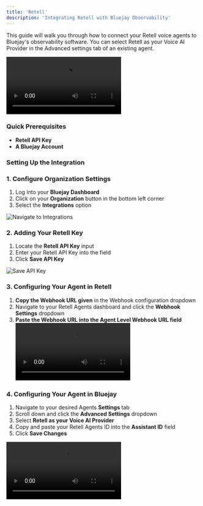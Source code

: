 ```yaml
---
title: 'Retell'
description: 'Integrating Retell with Bluejay Observability'
---
```



This guide will walk you through how to connect your Retell voice agents to Bluejay's observability software. You can select Retell as your Voice AI Provider in the Advanced settings tab of an existing agent.

<video controls className="w-full aspect-video rounded-xl" src="/videos/retell-integration.mp4"></video>


### Quick Prerequisites

- **Retell API Key**
- **A Bluejay Account**

### Setting Up the Integration

### 1. Configure Organization Settings

1. Log into your **Bluejay Dashboard**
2. Click on your **Organization** button in the bottom left corner
3. Select the **Integrations** option 


![Navigate to Integrations](/images/navigate-integrations.png)

### 2. Adding Your Retell Key

1. Locate the **Retell API Key** input
2. Enter your Retell API Key into the field 
3. Click **Save API Key**

![Save API Key](/images/save-api-key.png)

### 3. Configuring Your Agent in Retell

1. **Copy the Webhook URL given** in the Webhook configuration dropdown 
2. Navigate to your Retell Agents dashboard and click the **Webhook Settings** dropdown
3. **Paste the Webhook URL into the Agent Level Webhook URL field**
<video controls className="w-full aspect-video rounded-xl" src="/videos/retell-webhook.mov"></video>

### 4. Configuring Your Agent in Bluejay

1. Navigate to your desired Agents **Settings** tab
2. Scroll down and click the **Advanced Settings** dropdown
3. Select **Retell as your Voice AI Provider** 
4. Copy and paste your Retell Agents ID into the **Assistant ID** field
5. Click **Save Changes**

<video controls className="w-full aspect-video rounded-xl" src="/videos/set-voice-provider.mov"></video>






